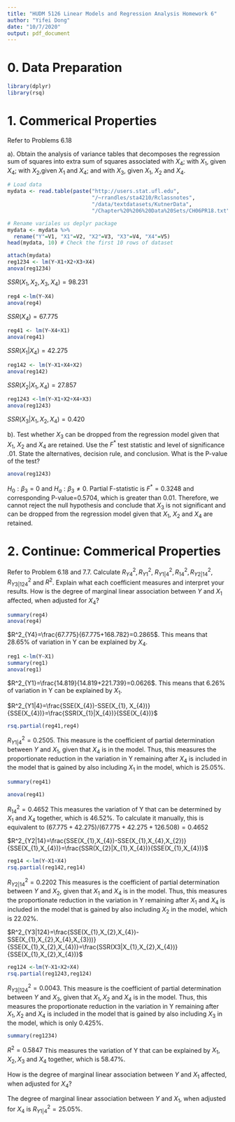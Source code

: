 ```yaml
---
title: "HUDM 5126 Linear Models and Regression Analysis Homework 6"
author: "Yifei Dong"
date: "10/7/2020"
output: pdf_document
---
```


# 0. Data Preparation

```r
library(dplyr)
library(rsq)
```

\vspace{12pt}

# 1. Commerical Properties

Refer to \textbf{Commercial properties} Problems 6.18

a). Obtain the analysis of variance tables that decomposes the regression sum of squares
into extra sum of squares associated with $X_{4}$; with $X_{1}$, given $X_{4}$; with
$X_{2}$,given $X_{1}$ and $X_{4}$; and with $X_{3}$, given $X_{1}$, $X_{2}$ and $X_{4}$.

```r
# Load data
mydata <- read.table(paste("http://users.stat.ufl.edu", 
                           "/~rrandles/sta4210/Rclassnotes", 
                           "/data/textdatasets/KutnerData", 
                           "/Chapter%20%206%20Data%20Sets/CH06PR18.txt", sep=""))

# Rename variales us deplyr package
mydata <- mydata %>%
  rename("Y"=V1, "X1"=V2, "X2"=V3, "X3"=V4, "X4"=V5)
head(mydata, 10) # Check the first 10 rows of dataset
```
```r
attach(mydata)
reg1234 <- lm(Y~X1+X2+X3+X4)
anova(reg1234)
```

$SSR(X_{1}, X_{2}, X_{3}, X_{4})=98.231$

```r
reg4 <-lm(Y~X4)
anova(reg4)
```

$SSR(X_{4})=67.775$

```r
reg41 <- lm(Y~X4+X1)
anova(reg41)
```

$SSR(X_{1}| X_{4})=42.275$

```r
reg142 <- lm(Y~X1+X4+X2)
anova(reg142)
```

$SSR(X_{2}|X_{1},X_{4})=27.857$

```r
reg1243 <-lm(Y~X1+X2+X4+X3)
anova(reg1243)
```

$SSR(X_{3}|X_{1},X_{2},X_{4})=0.420$

\vspace{12pt}

b). Test whether $X_{3}$ can be dropped from the regression model given that $X_{1}$, $X_{2}$ and $X_{4}$ are retained. Use the $F^*$ test statistic and level of significance .01. State the alternatives, decision rule, and conclusion. What is the P-value of the test?

```r
anova(reg1243)
```

\vspace{12pt}

\textbf{ANSWER:} $H_{0}: \beta_{3}=0$ and $H_{a}: \beta_{3} \neq 0$. Partial F-statistic is
$F^*=0.3248$ and corresponding P-value=0.5704, which is greater than 0.01. Therefore, we
cannot reject the null hypothesis and conclude that $X_{3}$ is not significant and can be
dropped from the regression model given that $X_{1}$, $X_{2}$ and $X_{4}$ are retained.

\newpage

# 2. Continue: Commerical Properties

Refer to \textbf{Commerical properties} Problem 6.18 and 7.7. Calculate $R^2_{Y4}, R^2_{Y1}$, $R^2_{Y1|4}, R^2_{14}, R^2_{Y2|14}, R^2_{Y3|124}$ and $R^2$. Explain what each coefficient measures and interpret your results. How is the degree of marginal linear association between $Y$ and $X_{1}$ affected, when adjusted for $X_{4}$?

```r
summary(reg4)
anova(reg4)
```

\vspace{12pt}

\textbf{ANSWER:} $R^2_{Y4}=\frac{67.775}{67.775+168.782}=0.2865$. This means that 28.65% of variation in Y can be explained by $X_{4}$.

\vspace{12pt}

```r
reg1 <-lm(Y~X1)
summary(reg1)
anova(reg1)
```

\vspace{12pt}

\textbf{ANSWER:} $R^2_{Y1}=\frac{14.819}{14.819+221.739}=0.0626$. This means that 6.26% of variation in Y can be explained by $X_{1}$.

\vspace{12pt}

$R^2_{Y1|4}=\frac{SSE(X_{4})-SSE(X_{1}, X_{4})}{SSE(X_{4})}=\frac{SSR(X_{1}|X_{4})}{SSE(X_{4})}$

\vspace{12pt}

```r
rsq.partial(reg41,reg4)
```

\vspace{12pt}

\textbf{ANSWER:} $R^2_{Y1|4}=0.2505$. This measure is the coefficient of partial
determination between $Y$ and $X_{1}$, given that $X_{4}$ is in the model. Thus, this
measures the proportionate reduction in the variation in Y remaining after $X_{4}$ is
included in the model that is gained by also including $X_{1}$ in the model, which is
25.05%.

\vspace{12pt}

```r
summary(reg41)
```

```r
anova(reg41)
```

\vspace{12pt}

\textbf{ANSWER:} $R^2_{14}=0.4652$ This measures the variation of Y that can be determined
by $X_{1}$ and $X_{4}$ together, which is 46.52%. To calculate it manually, this is
equivalent to $(67.775+42.275)/(67.775+42.275+126.508)=0.4652$

\vspace{12pt}

$R^2_{Y2|14}=\frac{SSE(X_{1},X_{4})-SSE(X_{1},X_{4},X_{2})}{SSE(X_{1},X_{4})}=\frac{SSR(X_{2}|X_{1},X_{4})}{SSE(X_{1},X_{4})}$

\vspace{12pt}

```r
reg14 <-lm(Y~X1+X4)
rsq.partial(reg142,reg14)
```

\vspace{12pt}

\textbf{ANSWER:} $R^2_{Y2|14}=0.2202$ This measures is the coefficient of partial
determination between $Y$ and $X_{2}$, given that $X_{1}$ and $X_{4}$ is in the model. Thus,
this measures the proportionate reduction in the variation in Y remaining after $X_{1}$ and
$X_{4}$ is included in the model that is gained by also including $X_{2}$ in the model,
which is 22.02%.

\vspace{12pt}

$R^2_{Y3|124}=\frac{SSE(X_{1},X_{2},X_{4})-SSE(X_{1},X_{2},X_{4},X_{3}))}{SSE(X_{1},X_{2},X_{4})}=\frac{SSR(X3|X_{1},X_{2},X_{4})}{SSE(X_{1},X_{2},X_{4})}$

\vspace{12pt}

```r
reg124 <-lm(Y~X1+X2+X4)
rsq.partial(reg1243,reg124)
```

\vspace{12pt}

\textbf{ANSWER:} $R^2_{Y3|124}=0.0043$. This measure is the coefficient of partial
determination between $Y$ and $X_{3}$, given that $X_{1}, X_{2}$ and $X_{4}$ is in the
model. Thus, this measures the proportionate reduction in the variation in Y remaining after
$X_{1}, X_{2}$ and $X_{4}$ is included in the model that is gained by also including $X_{3}$
in the model, which is only 0.425%.

\vspace{12pt}

```r
summary(reg1234)
```

\vspace{12pt}

$R^2=0.5847$ This measures the variation of Y that can be explained by $X_{1}, X_{2}, X_{3}$
and $X_{4}$ together, which is 58.47%.

How is the degree of marginal linear association between $Y$ and $X_{1}$ affected, when
adjusted for $X_{4}$?

\textbf{ANSWER:} The degree of marginal linear association between $Y$ and $X_{1}$, when
adjusted for $X_{4}$ is $R^2_{Y1|4}=25.05\%$.

